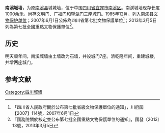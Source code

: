 {{msg:四川省文物保護單位
|名稱 = 南溪古城牆
|編號 = 126
|圖片 = 
|級別 = S7
|分類 = 
|時代 = [[明代|明代]]
|地点 = [[四川省|四川省]][[宜賓市|宜賓市]][[南溪縣|南溪縣]]
|坐標 =
|登錄 = 2007年6月1日
}}
{{msg:四川省文物保護單位
|名稱 = 南溪城牆
|編號 = 1327
|圖片 = 
|級別 = 107
|分類 = 
|時代 = 明至清
|地点 = [[四川省|四川省]][[宜賓市|宜賓市]][[南溪區|南溪區]]
|坐標 =
|登錄 = 2013年3月5日
}}
'''南溪城墙'''，为原[[南溪县|南溪县]]城城墙，位于中国[[四川省|四川省]][[宜宾市|宜宾市]][[南溪区|南溪区]]。南溪城墙现存长度1000余米，尚存文明门、广福门和望瀛门三座城门。1985年12月，列入[[南溪县文物保护单位|南溪县文物保护单位]]；2007年6月1日公佈為四川省第七批文物保護單位<ref>「四川省人民政府關於公布第七批省級文物保護單位的通知」，川府函【2007】114號，2007年6月1日</ref>；2013年3月5日列為第七批全國重點文物保護單位<ref>『國務院關於核定並公布第七批全國重點文物保護單位的通知』，國發〔2013〕13號，2013年3月5日</ref>。

== 历史 ==
明天顺年间，南溪城墙由土墙改为石墙，并设城门7座。清乾隆年间，重建城楼，并增两座城门。

==参考文献==
{{reflist}}
{{四川全国重点文物保护单位}}
{{四川省境内的古城墙}}
[[Category:四川城墙|Category:四川城墙]]